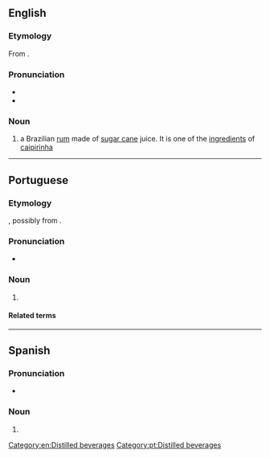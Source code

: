{{also|cachaca}}
==English==

===Etymology===
From {{bor|en|pt|cachaça}}.

===Pronunciation===
* {{IPA|/kəˈʃɑː.sə/|lang=en}}
* {{hyphenation|ca|cha|ça|lang=en}}

===Noun===
{{en-noun|~}}

# a Brazilian [[rum]] made of [[sugar cane]] juice. It is one of the [[ingredient]]s of [[caipirinha]]

[[Category:en:Distilled beverages]]

----

==Portuguese==

===Etymology===
{{unk|lang=pt|title=Uncertain}}, possibly from {{m|pt|cachaço|t=boar}}.

===Pronunciation===
* {{a|Brazil}} {{IPA|/kaˈʃasa/|/kaˈʃasɐ/|lang=pt}}

===Noun===
{{pt-noun|f}}

# {{l|en|cachaça}} {{gloss|a type of Brazilian rum}}
#: {{syn|pt|aguardente|aguardente de cana|cana|canha|q4=Rio Grande do Sul|pinga}}

====Related terms====
{{rel3|lang=pt|cachaçada|cachaçaria|cachaceiro|encachaçado|encachaçar}}

[[Category:pt:Distilled beverages]]

----

==Spanish==

===Pronunciation===
* {{es-IPA|cachaza}}

===Noun===
{{es-noun|m}}

# {{l|en|cachaça}}